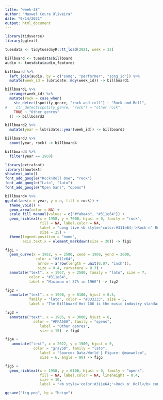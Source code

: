 ```yaml
---
title: "week-38"
author: "Maxwel Coura Oliveira"
date: "9/14/2021"
output: html_document
---
```


```r
library(tidyverse)
library(ggtext)
```


```r
tuesdata <- tidytuesdayR::tt_load(2021, week = 38)
```


```r
billboard <- tuesdata$billboard
audio <- tuesdata$audio_features
```


```r
billboard %>% 
  left_join(audio, by = c("song", "performer", "song_id")) %>% 
  mutate(week_id = lubridate::mdy(week_id)) -> billboard1
```


```r
billboard1 %>% 
  arrange(week_id) %>% 
  mutate(rock = case_when(
    str_detect(spotify_genre, "rock-and-roll") ~ "Rock-and-Roll",
#    str_detect(spotify_genre, "rock") ~ "other rock",
    TRUE ~ "Other genres"
  )) -> billboard2
```


```r
billboard2 %>% 
  mutate(year = lubridate::year(week_id)) -> billboard3
```

```r
billboard3 %>% 
  count(year, rock) -> billboard4
```

```r
billboard4 %>% 
  filter(year == 1960)
```



```r
library(extrafont)
library(showtext)
showtext_auto()
font_add_google("RocknRoll One", "rock")
font_add_google("Lato", "lato")
font_add_google("Open Sans", "opens")
```
 
 
```r
billboard4 %>% 
ggplot(aes(x = year, y = n, fill = rock)) +
  theme_void() +
  geom_area(color = NA) +
  scale_fill_manual(values = c("#faba4b", "#311e64")) +
  geom_richtext(x = 1958, y = 7000, hjust = 0, family = "rock", 
                fill = NA, label.color = NA,
                label = "Long live <b style='color:#311e64;'>Rock n' Roll</b>?", 
                size = 25) +
  theme(legend.position = "none",
        axis.text.x = element_markdown(size = 30)) -> fig1
```


```r
fig1 +
  geom_curve(x = 1962, y = 2500, xend = 1960, yend = 2000,
              color = "#311e64",
               arrow = arrow(length = unit(0.07, "inch")), 
               size = 0.4, curvature = 0.3) +
  annotate("text", x = 1967, y = 2500, family = "lato", size = 7,
           color = "#311e64",
           label = "Maximum of 37% in 1960") -> fig2
```


```r
fig2 +
  annotate("text", x = 1990, y = 5100, hjust = 0.5, 
           family = "lato", color = "#333333", size = 5,
           label = "The Billboard Hot 100 is the music industry standard record chart in the United States for songs, published weekly by Billboard magazine") -> fig3
```


```r
fig3 +
  annotate("text", x = 1985, y = 3000, hjust = 0,
             color = "#FFA500", family = "opens",
                label = "Other genres",
                size = 15) -> fig4
```

```r
fig4 +
   annotate("text", x = 2022, y = 1500, hjust = 0,
             color = "gray50", family = "lato",
                label = "Source: Data.World | Figure: @maxwelco",
                size = 6, angle = 90) -> fig5
```


```r
fig5 +
  geom_richtext(x = 1958, y = 6100, hjust = 0, family = "opens", 
                fill = NA, label.color = NA, lineheight = 0.4,
                size = 10, 
                label = "<b style='color:#311e64;'>Rock n' Roll</b> commonly made the top Billboard Hot 100 in the 1950/60s. Its appearance <br>dramatically decreased until the 1990s. <b style='color:#311e64;'>Rock n' Roll</b> barely made the top 100 after 2000") 

ggsave("fig.png", bg = "beige")
```
















